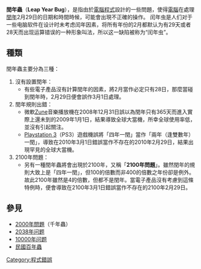 {{Distinguish|儒略曆#羅馬失閏}}
'''閏年蟲'''（'''Leap Year Bug'''），是指由於[[電腦程式|電腦程式]]設計的一些問題，使得[[電腦|電腦]]在處理[[閏年|閏年]]2月29日的日期和時間時候，可能會出現不正確的操作。
闰年虫是人们对于一些电脑软件在设计时未考虑闰年因素，将所有年份的2月都默认为有29天或者28天而出现运算错误的一种形象叫法，所以这一缺陷被称为“闰年虫”。
==種類==
閏年蟲主要分為三種：
#沒有設置閏年：
#*有些電子產品沒有計算閏年的因素，將2月當作必定只有28日，那麼當碰到閏年時，2月29日便會誤作3月1日處理。
#閏年規則出錯：
#*微軟[[Zune|Zune]]音樂播放機在2008年12月31日誤以為閏年只有365天而進入實際上還未到的2009年1月1日，結果導致全球大當機，所幸全球使用率低，並沒有引起關注。
#*[[Playstation_3|Playstation 3]]（PS3）遊戲機誤將「四年一閏」當作「兩年（逢雙數年）一閏」，導致在2010年3月1日錯誤當作不存在的2010年2月29日，結果出現罕見的全球大當機。
#2100年問題：
#*另有一種閏年蟲將會出現於2100年，又稱「'''2100年問題'''」。雖然閏年的規則大致上是「四年一閏」，但100的倍數而非400的倍數之年份卻是例外。故此2100年雖然是4的倍數，但都不是閏年。當電子產品沒有考慮到這條特例時，便會導致在2100年3月1日錯誤當作不存在的2100年2月29日。

==參見==
* [[2000年問題|2000年問題]]（千年蟲）
* [[2038年问题|2038年问题]]
* [[10000年问题|10000年问题]]
* [[民國百年蟲|民國百年蟲]]

{{computer-stub}}

[[Category:程式錯誤|Category:程式錯誤]]